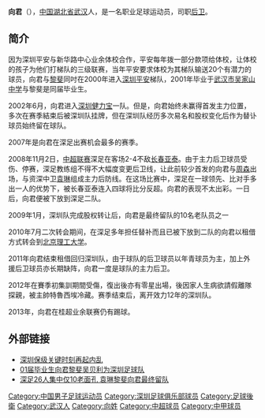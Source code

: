 {{noteta|G1=足球}}{{Football player infobox |
  playername = 向君|
  image = |
  fullname = 向君|
  height = {{height|m=1.82}}|
  nickname = |
  dateofbirth = {{birth date and age|1983|10|20}}|
  cityofbirth = [[湖北|湖北]][[武汉|武汉]] |
  countryofbirth = {{CHN}} |
  currentclub = |
  clubnumber = |
  position = [[后卫_(足球)|后卫]] |
  youthyears = |
  youthclubs = |
  years = 2002-2012年 <br>2010年  |
  clubs = [[深圳红钻|深圳红钻]]<br>→[[北京理工大学足球俱乐部|北京理工大学]] (租借) |
  caps(goals) = 62 (0)<br>8 (0)
| nationalyears =
| nationalteam = 
| nationalcaps(goals) = 
| pcupdate = 2012.9.29
| ntupdate =
}}
'''向君'''（{{bd|1983年|10月20日|||X向}}），[[中国|中国]][[湖北省|湖北省]][[武汉|武汉]]人，是一名职业足球运动员，司职[[后卫_(足球)|后卫]]。

==简介==
因为深圳平安与新华路中心业余体校合作，平安每年拨一部分款项给体校，让体校的孩子为他们打梯队的三级联赛，当年平安要求体校为其梯队输送20个有潜力的球员，向君与[[黎斐|黎斐]]同吋在2000年进入[[深圳足球俱乐部|深圳平安]]梯队，2001年毕业于[[武汉市吴家山中学|武汉市吴家山中学]]与黎斐是同届毕业生。

2002年6月，向君进入[[深圳足球俱乐部|深圳健力宝]]一队。但是，向君始终未赢得首发主力位置，多次在赛季結束后被深圳队挂牌，但在深圳队经历多次易名和股权变化后作为替讣球员始终留在球队。

2007年是向君在深足出赛机会最多的赛季。

2008年11月2日，[[中超联赛|中超联赛]]深足在客场2-4不敌[[长春亚泰|长春亚泰]]。由于主力后卫球员受伤、停赛，深足教练组不得不大幅度变更后卫线，让此前较少首发的向君与[[周森|周森]]出场，与资深中卫[[袁琳|袁琳]]组成主力后防线。在这场比赛中，深足在一球领先、比对手多出一人的优势下，被长春亚泰连入四球将比分反超。向君的表现不太出彩。一日后，向君便被下放到深足二队。

2009年1月，深圳队完成股权转让后，向君是最终留队的10名老队员之一

2010年7月二次转会期间，在深足多年担任替补而且已被下放到二队的向君以租借方式转会到[[北京理工大学足球俱乐部|北京理工大学]]。

2011年向君结束租借回归深圳队，由于球队的后卫球员以年青球员为主，加上外援后卫球员亦长期缺阵，向君一度是球队的主力后卫。

2012年在賽季初集訓期間受傷，復出後亦有零星出場，後因家人生病欲請假離隊探親，被主帥特魯西埃冷藏。赛季结束后，离开效力12年的深圳队。

2013年，向君在桂超业余联赛仍有踢球。

== 外部链接 ==
* [http://csl.cnsoccer.titan24.com/08-11-04/130115.html 深圳保级关键时刻再起内乱]{{dead link|date=2017年12月 |bot=InternetArchiveBot |fix-attempted=yes }}
* [http://www.whwjszx.com/News_read.asp?ID=431 01届毕业生向君黎斐吴贝利为深圳足球队]{{dead link|date=2017年12月 |bot=InternetArchiveBot |fix-attempted=yes }}
* [http://sports.sohu.com/20090128/n261964172.shtml 深足26人集中仅10老面孔 袁琳黎斐向君最终留队]

{{2004年深圳健力宝名单}}
{{2009年深圳名单}}
{{2010年中超分类名单深圳}}
{{2011年中超分类名单深圳}}
{{2012年中甲分类名单深圳}}

{{DEFAULTSORT:XIANG向君}}
[[Category:中国男子足球运动员|Category:中国男子足球运动员]]
[[Category:深圳足球俱乐部球员|Category:深圳足球俱乐部球员]]
[[Category:足球後衛|Category:足球後衛]]
[[Category:武汉人|Category:武汉人]]
[[Category:向姓|Category:向姓]]
[[Category:中超球员|Category:中超球员]]
[[Category:中甲球员|Category:中甲球员]]
